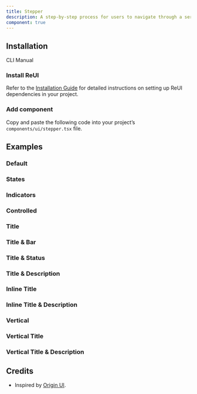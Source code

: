 ```yaml
---
title: Stepper
description: A step-by-step process for users to navigate through a series of steps.
component: true
---
```


## Installation

<Tabs defaultValue="cli">

<TabsList>
  <TabsTrigger value="cli">CLI</TabsTrigger>
  <TabsTrigger value="manual">Manual</TabsTrigger>
</TabsList>

<TabsContent value="cli">
  <CliCommands name="stepper" />
</TabsContent>

<TabsContent value="manual">    
<Steps>

### Install ReUI

Refer to the [Installation Guide](/docs/installation) for detailed instructions on setting up ReUI dependencies in your project.

### Add component

Copy and paste the following code into your project’s `components/ui/stepper.tsx` file.

<ComponentPreview name="stepper" />

</Steps>

</TabsContent>

</Tabs>

## Examples

### Default

<ExamplePreview path="stepper/default" />

### States

<ExamplePreview path="stepper/states" />

### Indicators

<ExamplePreview path="stepper/indicators" />

### Controlled

<ExamplePreview path="stepper/controlled" />

### Title

<ExamplePreview path="stepper/title" />

### Title & Bar

<ExamplePreview path="stepper/title-bar" />

### Title & Status

<ExamplePreview path="stepper/title-status" />

### Title & Description

<ExamplePreview path="stepper/title-description" />

### Inline Title

<ExamplePreview path="stepper/inline-title" />

### Inline Title & Description

<ExamplePreview path="stepper/inline-title-description" />

### Vertical

<ExamplePreview path="stepper/vertical" />

### Vertical Title

<ExamplePreview path="stepper/vertical-title" />

### Vertical Title & Description

<ExamplePreview path="stepper/vertical-title-description" />

## Credits

- Inspired by [Origin UI](https://originui.com/stepper).
